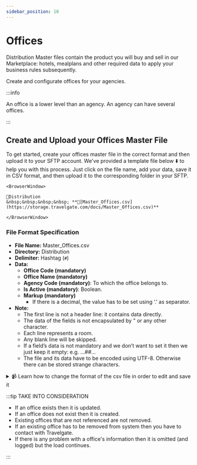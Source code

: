 ```yaml
---
sidebar_position: 10
---
```


# Offices

Distribution Master files contain the product you will buy and sell in our Marketplace: hotels, mealplans and other required data to apply your business rules subsequently.

Create and configurate offices for your agencies.

:::info

An office is a lower level than an agency. An agency can have several offices.

:::


## Create and Upload your Offices Master File

To get started, create your offices master file in the correct format and then upload it to your SFTP account. We've provided a template file below ⬇️ to help you with this process. Just click on the file name, add your data, save it in CSV format, and then upload it to the corresponding folder in your SFTP.


```mdx-code-block
<BrowserWindow>

📁Distribution  
&nbsp;&nbsp;&nbsp;&nbsp; **📄[Master_Offices.csv](https://storage.travelgate.com/docs/Master_Offices.csv)**  

</BrowserWindow>
```


### File Format Specification

* **File Name:** Master_Offices.csv
* **Directory:** Distribution
* **Delimiter:** Hashtag (`#`)
* **Data:**
   * **Office Code (mandatory)**
   * **Office Name (mandatory)**
   * **Agency Code (mandatory)**: To which the office belongs to.
   * **Is Active (mandatory)**: Boolean.
   * **Markup (mandatory)**
        * If there is a decimal, the value has to be set using ‘.’ as separator.
* **Note:**
   * The first line is not a header line: it contains data directly.
   * The data of the fields is not encapsulated by " or any other character.
   * Each line represents a room.
   * Any blank line will be skipped.
   * If a field’s data is not mandatory and we don’t want to set it then we just keep it empty: e.g. …##…
   * The file and its data have to be encoded using UTF-8. Otherwise there can be stored strange characters.


<details>
    <summary>📹 Learn how to change the format of the csv file in order to edit and save it</summary>
    <div>
        <div><iframe width="560" height="315" src="https://www.youtube.com/embed/XkOk3SkZ0Sg?si=TYhN1QfMwYE1fusw&amp;controls=0" title="YouTube video player" frameborder="0" allow="accelerometer; autoplay; clipboard-write; encrypted-media; gyroscope; picture-in-picture; web-share" allowfullscreen></iframe></div>
    </div>
</details>


:::tip TAKE INTO CONSIDERATION

* If an office exists then it is updated.
* If an office does not exist then it is created.
* Existing offices that are not referenced are not removed.
* If an existing office has to be removed from system then you have to contact with Travelgate.
* If there is any problem with a office's information then it is omitted (and logged) but the load continues.

:::
